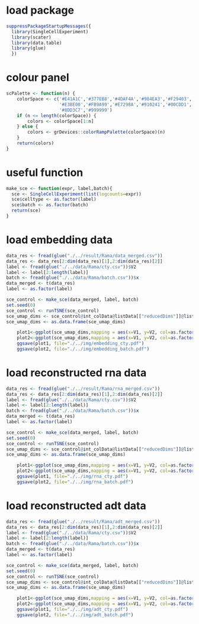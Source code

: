 # load package
```r
suppressPackageStartupMessages({
  library(SingleCellExperiment)
  library(scater)
  library(data.table)
  library(glue)
  })
```

# colour panel
```r
scPalette <- function(n) {
    colorSpace <- c('#E41A1C','#377EB8','#4DAF4A','#984EA3','#F29403','#F781BF','#BC9DCC','#A65628','#54B0E4','#222F75','#1B9E77','#B2DF8A',
                    '#E3BE00','#FB9A99','#E7298A','#910241','#00CDD1','#A6CEE3','#CE1261','#5E4FA2','#8CA77B','#00441B','#DEDC00','#B3DE69',
                    '#8DD3C7','#999999')
    if (n <= length(colorSpace)) {
        colors <- colorSpace[1:n]
    } else {
        colors <- grDevices::colorRampPalette(colorSpace)(n)
    }
    return(colors)
}
```

# useful function
```r
make_sce <- function(expr, label,batch){
  sce <- SingleCellExperiment(list(logcounts=expr))
  sce$celltype <- as.factor(label)
  sce$batch <- as.factor(batch)
  return(sce)
}
```

# load embedding data 
```r
data_res <- fread(glue("./../result/Rama/data_merged.csv"))
data_res <- data_res[2:dim(data_res)[1],2:dim(data_res)[2]]
label <- fread(glue("./../data/Rama/cty.csv"))$V2
label <- label[2:length(label)]
batch <- fread(glue("./../data/Rama/batch.csv"))$x
data_merged <- t(data_res)
label <- as.factor(label)
```

```r
sce_control <- make_sce(data_merged, label, batch)
set.seed(0)
sce_control <- runTSNE(sce_control)
sce_umap_dims <- sce_control@int_colData@listData[["reducedDims"]]@listData[["TSNE"]]
sce_umap_dims <- as.data.frame(sce_umap_dims)
```

```r
    plot1<-ggplot(sce_umap_dims,mapping = aes(x=V1, y=V2, col=as.factor(label)))+ geom_point()+scale_colour_manual(values = scPalette(length(names(table(label)))))+labs(x = "", y = "", title = "") + theme_classic()  +         theme(aspect.ratio = 1)+ theme(panel.grid =element_blank()) +theme(axis.text = element_blank()) +  theme(axis.ticks = element_blank()) +  theme(plot.title = element_text(hjust = 0.5,size=8),panel.spacing = unit(0, "lines")) 
    plot2<-ggplot(sce_umap_dims,mapping = aes(x=V1, y=V2, col=as.factor(batch)))+ geom_point()+scale_colour_manual(values = scPalette(length(names(table(batch)))))+labs(x = "", y = "", title = "") + theme_classic()  +         theme(aspect.ratio = 1)+ theme(panel.grid =element_blank()) +theme(axis.text = element_blank()) +  theme(axis.ticks = element_blank()) +  theme(plot.title = element_text(hjust = 0.5,size=8),panel.spacing = unit(0, "lines")) 
    ggsave(plot1, file="./../img/embedding_cty.pdf")
    ggsave(plot2, file="./../img/embedding_batch.pdf")
```

# load reconstructed rna data 
```r
data_res <- fread(glue("./../result/Rama/rna_merged.csv"))
data_res <- data_res[2:dim(data_res)[1],2:dim(data_res)[2]]
label <- fread(glue("./../data/Rama/cty.csv"))$V2
label <- label[2:length(label)]
batch <- fread(glue("./../data/Rama/batch.csv"))$x
data_merged <- t(data_res)
label <- as.factor(label)
```

```r
sce_control <- make_sce(data_merged, label, batch)
set.seed(0)
sce_control <- runTSNE(sce_control)
sce_umap_dims <- sce_control@int_colData@listData[["reducedDims"]]@listData[["TSNE"]]
sce_umap_dims <- as.data.frame(sce_umap_dims)
```

```r
    plot1<-ggplot(sce_umap_dims,mapping = aes(x=V1, y=V2, col=as.factor(label)))+ geom_point()+scale_colour_manual(values = scPalette(length(names(table(label)))))+labs(x = "", y = "", title = "") + theme_classic()  +         theme(aspect.ratio = 1)+ theme(panel.grid =element_blank()) +theme(axis.text = element_blank()) +  theme(axis.ticks = element_blank()) +  theme(plot.title = element_text(hjust = 0.5,size=8),panel.spacing = unit(0, "lines")) 
    plot2<-ggplot(sce_umap_dims,mapping = aes(x=V1, y=V2, col=as.factor(batch)))+ geom_point()+scale_colour_manual(values = scPalette(length(names(table(batch)))))+labs(x = "", y = "", title = "") + theme_classic()  +         theme(aspect.ratio = 1)+ theme(panel.grid =element_blank()) +theme(axis.text = element_blank()) +  theme(axis.ticks = element_blank()) +  theme(plot.title = element_text(hjust = 0.5,size=8),panel.spacing = unit(0, "lines")) 
    ggsave(plot1, file="./../img/rna_cty.pdf")
    ggsave(plot2, file="./../img/rna_batch.pdf")
```

# load reconstructed adt data 
```r
data_res <- fread(glue("./../result/Rama/adt_merged.csv"))
data_res <- data_res[2:dim(data_res)[1],2:dim(data_res)[2]]
label <- fread(glue("./../data/Rama/cty.csv"))$V2
label <- label[2:length(label)]
batch <- fread(glue("./../data/Rama/batch.csv"))$x
data_merged <- t(data_res)
label <- as.factor(label)
```

```r
sce_control <- make_sce(data_merged, label, batch)
set.seed(0)
sce_control <- runTSNE(sce_control)
sce_umap_dims <- sce_control@int_colData@listData[["reducedDims"]]@listData[["TSNE"]]
sce_umap_dims <- as.data.frame(sce_umap_dims)
```

```r
    plot1<-ggplot(sce_umap_dims,mapping = aes(x=V1, y=V2, col=as.factor(label)))+ geom_point()+scale_colour_manual(values = scPalette(length(names(table(label)))))+labs(x = "", y = "", title = "") + theme_classic()  +         theme(aspect.ratio = 1)+ theme(panel.grid =element_blank()) +theme(axis.text = element_blank()) +  theme(axis.ticks = element_blank()) +  theme(plot.title = element_text(hjust = 0.5,size=8),panel.spacing = unit(0, "lines")) 
    plot2<-ggplot(sce_umap_dims,mapping = aes(x=V1, y=V2, col=as.factor(batch)))+ geom_point()+scale_colour_manual(values = scPalette(length(names(table(batch)))))+labs(x = "", y = "", title = "") + theme_classic()  +         theme(aspect.ratio = 1)+ theme(panel.grid =element_blank()) +theme(axis.text = element_blank()) +  theme(axis.ticks = element_blank()) +  theme(plot.title = element_text(hjust = 0.5,size=8),panel.spacing = unit(0, "lines")) 
    ggsave(plot1, file="./../img/adt_cty.pdf")
    ggsave(plot2, file="./../img/adt_batch.pdf")
```













